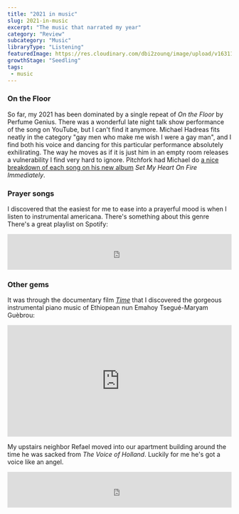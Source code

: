```yaml
---
title: "2021 in music"
slug: 2021-in-music
excerpt: "The music that narrated my year"
category: "Review"
subcategory: "Music"
libraryType: "Listening"
featuredImage: https://res.cloudinary.com/dbi2zounq/image/upload/v1631177212/titles/in-2021_yq1q7r.png
growthStage: "Seedling"
tags:
 - music
---
```

### On the Floor
So far, my 2021 has been dominated by a single repeat of _On the Floor_ by Perfume Genius. There was a wonderful late night talk show performance of the song on YouTube, but I can't find it anymore. Michael Hadreas fits neatly in the category "gay men who make me wish I were a gay man", and I find both his voice and dancing for this particular performance absolutely exhilirating. The way he moves as if it is just him in an empty room releases a vulnerability I find very hard to ignore. Pitchfork had Michael do [a nice breakdown of each song on his new album](https://pitchfork.com/features/song-by-song/perfume-genius-breaks-down-every-song-on-his-beguiling-new-album-set-my-heart-on-fire-immediately/) _Set My Heart On Fire Immediately_. 

### Prayer songs
I discovered that the easiest for me to ease into a prayerful mood is when I listen to instrumental americana. There's something about this genre There's a great playlist on Spotify:

<iframe src="https://open.spotify.com/embed/playlist/2sl93g6FlbJ7hyVf3SHpmz" width="100%" height="80" frameBorder="0" allowtransparency="true" allow="encrypted-media"></iframe> 

### Other gems
It was through the documentary film [_Time_](https://www.imdb.com/title/tt11416746/) that I discovered the gorgeous instrumental piano music of Ethiopean nun Emahoy Tsegué-Maryam Guèbrou:

<iframe src="https://open.spotify.com/embed/album/4OYhJgrDTR74Yo4SE8Exdk" width="100%" height="250" frameBorder="0" allowtransparency="true" allow="encrypted-media"></iframe>

My upstairs neighbor Refael moved into our apartment building around the time he was sacked from _The Voice of Holland_. Luckily for me he's got a voice like an angel.

<iframe src="https://open.spotify.com/embed/track/27sNdtDvaliExaUbN6EDvB" width="100%" height="80" frameBorder="0" allowtransparency="true" allow="encrypted-media"></iframe>
